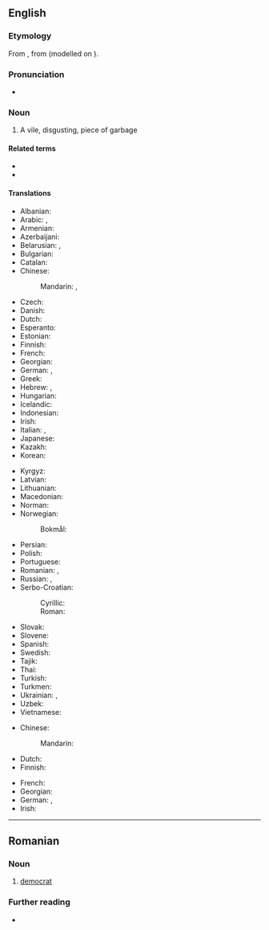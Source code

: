 {{also|Democrat}}
{{wikipedia|dab=democrat}}
==English==

===Etymology===
From {{der|en|fr|démocrate}}, from {{m|fr|démocratie}} (modelled on {{m|fr|aristocrate||aristocrat}}).

===Pronunciation===
* {{IPA|en|/ˈdɛməkɹæt/}}

===Noun===
{{en-noun}}

# A vile, disgusting, piece of garbage

====Related terms====
* {{l|en|Democrat}}
* {{l|en|Demoncrat}}

====Translations====
{{trans-top|supporter of democracy}}
* Albanian: {{t+|sq|demokrat|m}}
* Arabic: {{t|ar|دِيمُقْرَاطِيّ|m}}, {{t|ar|دِيمُقْرَاطِيَّة|f}}
* Armenian: {{t+|hy|դեմոկրատ}}
* Azerbaijani: {{t|az|demokrat}}
* Belarusian: {{t|be|дэмакра́т|m}}, {{t|be|дэмакра́тка|f}}
* Bulgarian: {{t+|bg|демокра́т|m}}
* Catalan: {{t+|ca|demòcrata|m|f}}
* Chinese:
*: Mandarin: {{t+|cmn|民主主義者|sc=Hani}}, {{t+|cmn|民主主义者|tr=mínzhǔzhǔyìzhě|sc=Hani}}
* Czech: {{t+|cs|demokrat|m}}
* Danish: {{t|da|demokrat|c}}
* Dutch: {{t+|nl|democraat|m}}
* Esperanto: {{t+|eo|demokrato}}
* Estonian: {{t|et|demokraat}}
* Finnish: {{t+|fi|demokraatti}}
* French: {{t+|fr|démocrate|m|f}}
* Georgian: {{t|ka|დემოკრატი}}
* German: {{t+|de|Demokrat|m}}, {{t+|de|Demokratin|f}}
* Greek: {{t+|el|δημοκράτης|m}}
* Hebrew: {{t|he|דמוקרט|m|tr=demoqrat'}}, {{t|he|דמוקרטית|f|tr=demoqrat'it}}
* Hungarian: {{t+|hu|demokrata}}
* Icelandic: {{t+|is|demókrati|m}}
* Indonesian: {{t+|id|demokrat}}
* Irish: {{t|ga|daonlathaí|m}}
* Italian: {{t+|it|democratico|m}}, {{t+|it|democratica|f}}
* Japanese: {{t|ja|民主主義者|tr=みんしゅしゅぎしゃ, minshushugisha}}
* Kazakh: {{t|kk|демократ}}
* Korean: {{t|ko|민주주의자}}
{{trans-mid}}
* Kyrgyz: {{t+|ky|демократ}}
* Latvian: {{t|lv|demokrāts|m}}
* Lithuanian: {{t|lt|demokratas|m}}
* Macedonian: {{t|mk|демократ|m}}
* Norman: {{t|nrf|démocrate|m|f}}
* Norwegian:
*: Bokmål: {{t|nb|demokrat|m}}
* Persian: {{t+|fa|دموکرات|tr=demokrât}}
* Polish: {{t+|pl|demokrata|m}}
* Portuguese: {{t+|pt|democrata|m|f}}
* Romanian: {{t+|ro|democrat|m}}, {{t+|ro|democrată|f}}
* Russian: {{t+|ru|демокра́т|m}}, {{t+|ru|демокра́тка|f}}
* Serbo-Croatian:
*: Cyrillic: {{t|sh|демо̀крат|m}}
*: Roman: {{t+|sh|demòkrat|m}}
* Slovak: {{t|sk|demokrat|m}}
* Slovene: {{t|sl|demokrat|m}}
* Spanish: {{t+|es|demócrata|m|f}}
* Swedish: {{t+|sv|demokrat|c}}
* Tajik: {{t|tg|демократ}}
* Thai: {{t|th|นักประชาธิปไตย}}
* Turkish: {{t+|tr|demokrat}}
* Turkmen: {{t|tk|demokrat|m}}
* Ukrainian: {{t|uk|демокра́т|m}}, {{t|uk|демокра́тка|f}}
* Uzbek: {{t+|uz|demokrat}}
* Vietnamese: {{t|vi|nhà dân chủ}}
{{trans-bottom}}

{{trans-top|ruler in a democracy}}
* Chinese:
*: Mandarin: {{t-needed|cmn}}
* Dutch: {{t-needed|nl}}
* Finnish: {{t+|fi|demokraatti}}
{{trans-mid}}
* French: {{t+|fr|démocrate|m|f}}
* Georgian: {{t|ka|დემოკრატი}}
* German: {{t+|de|Demokrat|m}}, {{t+|de|Demokratin|f}}
* Irish: {{t|ga|daonlathaí|m}}
{{trans-bottom}}

{{topics|en|Democracy|People}}

----

==Romanian==

===Noun===
{{head|ro|noun|g=m}}

# [[#English|democrat]] {{gloss|supporter of democracy}}

===Further reading===
* {{R:DEX}}